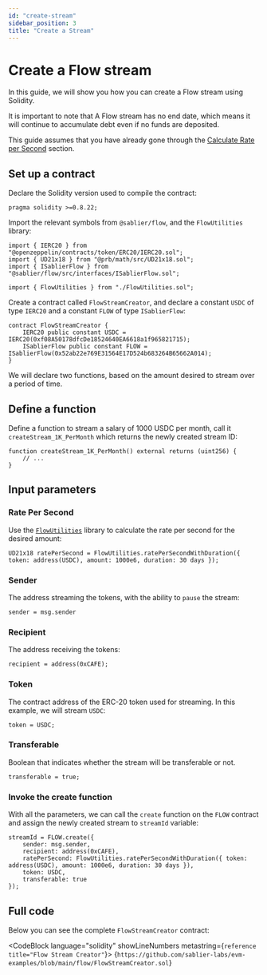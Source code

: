 ```yaml
---
id: "create-stream"
sidebar_position: 3
title: "Create a Stream"
---
```



# Create a Flow stream

In this guide, we will show you how you can create a Flow stream using Solidity.

It is important to note that A Flow stream has no end date, which means it will continue to accumulate debt even if no
funds are deposited.

This guide assumes that you have already gone through the [Calculate Rate per Second](./02-calculate-rps.mdx) section.

<CautionNonProduction />

## Set up a contract

Declare the Solidity version used to compile the contract:

```solidity
pragma solidity >=0.8.22;
```

Import the relevant symbols from `@sablier/flow`, and the `FlowUtilities` library:

```solidity
import { IERC20 } from "@openzeppelin/contracts/token/ERC20/IERC20.sol";
import { UD21x18 } from "@prb/math/src/UD21x18.sol";
import { ISablierFlow } from "@sablier/flow/src/interfaces/ISablierFlow.sol";

import { FlowUtilities } from "./FlowUtilities.sol";
```

Create a contract called `FlowStreamCreator`, and declare a constant `USDC` of type `IERC20` and a constant `FLOW` of
type `ISablierFlow`:

```solidity
contract FlowStreamCreator {
    IERC20 public constant USDC = IERC20(0xf08A50178dfcDe18524640EA6618a1f965821715);
    ISablierFlow public constant FLOW = ISablierFlow(0x52ab22e769E31564E17D524b683264B65662A014);
}
```

<HardcodedDemonstration protocol="Flow" />

We will declare two functions, based on the amount desired to stream over a period of time.

## Define a function

Define a function to stream a salary of 1000 USDC per month, call it `createStream_1K_PerMonth` which returns the newly
created stream ID:

```solidity
function createStream_1K_PerMonth() external returns (uint256) {
    // ...
}
```

## Input parameters

### Rate Per Second

Use the [`FlowUtilities`](./02-calculate-rps.mdx) library to calculate the rate per second for the desired amount:

```solidity
UD21x18 ratePerSecond = FlowUtilities.ratePerSecondWithDuration({ token: address(USDC), amount: 1000e6, duration: 30 days });
```

### Sender

The address streaming the tokens, with the ability to `pause` the stream:

```solidity
sender = msg.sender
```

### Recipient

The address receiving the tokens:

```solidity
recipient = address(0xCAFE);
```

### Token

The contract address of the ERC-20 token used for streaming. In this example, we will stream `USDC`:

```solidity
token = USDC;
```

### Transferable

Boolean that indicates whether the stream will be transferable or not.

```solidity
transferable = true;
```

### Invoke the create function

With all the parameters, we can call the `create` function on the `FLOW` contract and assign the newly created stream to
`streamId` variable:

```solidity
streamId = FLOW.create({
    sender: msg.sender,
    recipient: address(0xCAFE),
    ratePerSecond: FlowUtilities.ratePerSecondWithDuration({ token: address(USDC), amount: 1000e6, duration: 30 days }),
    token: USDC,
    transferable: true
});
```

## Full code

Below you can see the complete `FlowStreamCreator` contract:

<CodeBlock language="solidity" showLineNumbers metastring={`reference title="Flow Stream Creator"`}>
  {`https://github.com/sablier-labs/evm-examples/blob/main/flow/FlowStreamCreator.sol`}
</CodeBlock>
